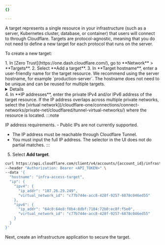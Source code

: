 ```yaml
---
{}

---
```



A target represents a single resource in your infrastructure (such as a server, Kubernetes cluster, database, or container) that users will connect to through Cloudflare. Targets are protocol-agnostic, meaning that you do not need to define a new target for each protocol that runs on the server.

To create a new target:

<Tabs>
<TabItem label="Dashboard">
1. In [Zero Trust](https://one.dash.cloudflare.com/), go to **Network** > **Targets**.
2. Select **Add a target**.
3. In **Target hostname**, enter a user-friendly name for the target resource. We recommend using the server hostname, for example `production-server`. The hostname does not need to be unique and can be reused for multiple targets.
	<Details header="Format restrictions">
			- Case insensitive
			- Contain no more than 255 characters
			- Contain only alphanumeric characters, `-`, or `.` (no spaces allowed)
			- Start and end with an alphanumeric character
	</Details>
4. In **IP addresses**, enter the private IPv4 and/or IPv6 address of the target resource. If the IP address overlaps across multiple private networks, select the [virtual network](/cloudflare-one/connections/connect-networks/private-net/cloudflared/tunnel-virtual-networks/) where the resource is located.
:::note

IP address requirements. - Public IPs are not currently supported.
- The IP address must be reachable through Cloudflare Tunnel.
- You must input the full IP address. The selector in the UI does not do partial matches.
:::
5. Select **Add target**.
</TabItem>
<TabItem label="API">

```sh
curl https://api.cloudflare.com/client/v4/accounts/{account_id}/infrastructure/targets \
--header "Authorization: Bearer <API_TOKEN>" \
--data '{
  "hostname": "infra-access-target",
  "ip": {
    "ipv4": {
      "ip_addr": "187.26.29.249",
      "virtual_network_id": "c77b744e-acc8-428f-9257-6878c046ed55"
    },
    "ipv6": {
      "ip_addr": "64c0:64e8:f0b4:8dbf:7104:72b0:ec8f:f5e0",
      "virtual_network_id": "c77b744e-acc8-428f-9257-6878c046ed55"
    }
  }
}'
```

</TabItem>
</Tabs>

Next, create an infrastructure application to secure the target.